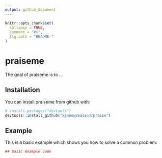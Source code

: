 ```yaml
---
output: github_document
---
```


<!-- README.md is generated from README.Rmd. Please edit that file -->

```r
knitr::opts_chunk$set(
  collapse = TRUE,
  comment = "#>",
  fig.path = "README-"
)
```

# praiseme

The goal of praiseme is to ...

## Installation

You can install praiseme from github with:

```r
# install.packages("devtools")
devtools::install_github("kimnewzealand/praise")
```

## Example

This is a basic example which shows you how to solve a common problem:

```r
## basic example code
```
